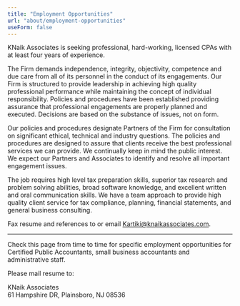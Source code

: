```yaml
---
title: "Employment Opportunities"
url: "about/employment-opportunities"
useForm: false
---
```


KNaik Associates is seeking professional, hard-working, licensed CPAs with at least four years of experience.

The Firm demands independence, integrity, objectivity, competence and due care from all of its personnel in the conduct of its engagements. Our Firm is structured to provide leadership in achieving high quality professional performance while maintaining the concept of individual responsibility. Policies and procedures have been established providing assurance that professional engagements are properly planned and executed. Decisions are based on the substance of issues, not on form.

Our policies and procedures designate Partners of the Firm for consultation on significant ethical, technical and industry questions. The policies and procedures are designed to assure that clients receive the best professional services we can provide. We continually keep in mind the public interest. We expect our Partners and Associates to identify and resolve all important engagement issues.

The job requires high level tax preparation skills, superior tax research and problem solving abilities, broad software knowledge, and excellent written and oral communication skills. We have a team approach to provide high quality client service for tax compliance, planning, financial statements, and general business consulting.

Fax resume and references to or email Kartiki@knaikassociates.com.

* * *

Check this page from time to time for specific employment opportunities for Certified Public Accountants, small business accountants and administrative staff.

Please mail resume to:

KNaik Associates  
61 Hampshire DR,
Plainsboro, NJ 08536
